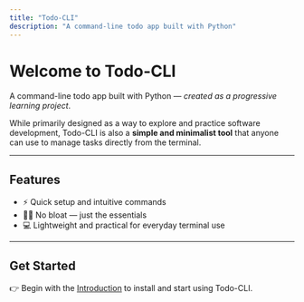 ```yaml
---
title: "Todo-CLI"
description: "A command-line todo app built with Python"
---
```


# Welcome to Todo-CLI

A command-line todo app built with Python — _created as a progressive learning project_.

While primarily designed as a way to explore and practice software development, Todo-CLI is also a **simple and minimalist tool** that anyone can use to manage tasks directly from the terminal.

---

## Features

- ⚡️ Quick setup and intuitive commands
- 🧘‍♂️ No bloat — just the essentials
- 💻 Lightweight and practical for everyday terminal use

---

## Get Started

👉 Begin with the [Introduction](/get-started/introduction) to install and start using Todo-CLI.